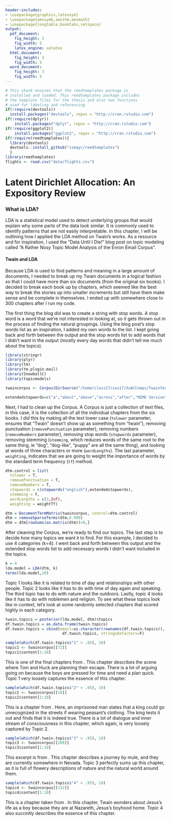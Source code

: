 ```yaml
---
header-includes:
- \usepackage{graphicx,latexsym}
- \usepackage{amssymb,amsthm,amsmath}
- \usepackage{longtable,booktabs,setspace}
output:
  pdf_document:
    fig_height: 3
    fig_width: 5
    latex_engine: xelatex
  html_document:
    fig_height: 3
    fig_width: 5
  word_document:
    fig_height: 3
    fig_width: 5
---
```


<!--
You can delete the header-includes (lines 3-6 above) if you like and also the chunk below since it is loaded in the skeleton.Rmd file.  They are included so that chap3.Rmd will compile by itself when you hit Knit PDF.
-->

```r
# This chunk ensures that the reedtemplates package is
# installed and loaded. This reedtemplates package includes
# the template files for the thesis and also two functions
# used for labeling and referencing
if(!require(devtools))
  install.packages("devtools", repos = "http://cran.rstudio.com")
if(!require(dplyr))
    install.packages("dplyr", repos = "http://cran.rstudio.com")
if(!require(ggplot2))
    install.packages("ggplot2", repos = "http://cran.rstudio.com")
if(!require(reedtemplates)){
  library(devtools)
  devtools::install_github("ismayc/reedtemplates")
  }
library(reedtemplates)
flights <- read.csv("data/flights.csv")
```


# Latent Dirichlet Allocation: An Expository Review {#ref_labels}

### What is LDA?
LDA is a statistical model used to detect underlying groups that would explain why some parts of the data look similar.  It is commonly used to identify patterns that are not easily interpretable.  In this chapter, I will be outlining how I applied the LDA method on Twain's works.  As a resource and for inspiration, I used the "Data Until I Die!" blog post on topic modeling called "A Rather Nosy Topic Model Analysis of the Enron Email Corpus".

#### Twain and LDA
Because LDA is used to find patterns and meaning in a large amount of documents, I needed to break up my Twain documents in a logical fashion so that I could have more than six documents (from the original six books).  I decided to break each book up by chapters, which seemed like the best way to break the stories up into smaller increments but still have them make sense and be complete in themselves.  I ended up with somewhere close to 300 chapters after I run my code.  

The first thing the blog did was to create a string with stop words.  A stop word is a word that we're not interested in looking at, so it gets thrown out in the process of finding the natural groupings.  Using the blog post's stop words list as an inspiration, I added my own words to the list.  I kept going back and forth between the output and the stop words list to add words that I didn't want in the output (mostly every day words that didn't tell me much about the topics). 

```r
library(stringr)
library(plyr)
library(tm)
library(tm.plugin.mail)
library(SnowballC)
library(topicmodels)
```

```r
twaincorpus <- Corpus(DirSource("/home/class17/sxu17/XuACComps/TwainTexts"))

extendedstopwords=c("a","about","above","across","after","MIME Version","forwarded","again","against","all","almost","alone","along","already","also","although","always","am","among","an","and","another","any","anybody","anyone","anything","anywhere","are","area","areas","aren't","around","as","ask","asked","asking","asks","at","away","b","back","backed","backing","backs","be","became","because","become","becomes","been","before","began","behind","being","beings","below","best","better","between","big","both","but","by","c","came","can","cannot","can't","case","cases","certain","certainly","clear","clearly","come","could","couldn't","d","did","didn't","differ","different","differently","do","does","doesn't","doing","done","don't","down","downed","downing","downs","during","e","each","early","either","end","ended","ending","ends","enough","even","evenly","ever","every","everybody","everyone","everything","everywhere","f","face","faces","fact","facts","far","felt","few","find","finds","first","for","four","from","full","fully","further","furthered","furthering","furthers","g","gave","general","generally","get","gets","give","given","gives","go","going","good","goods","got","great","greater","greatest","group","grouped","grouping","groups","h","had","hadn't","has","hasn't","have","haven't","having","he","he'd","he'll","her","here","here's","hers","herself","he's","high","higher","highest","him","himself","his","how","however","how's","i","i'd","if","i'll","i'm","important","in","interest","interested","interesting","interests","into","is","isn't","it","its","it's","itself","i've","j","just","k","keep","keeps","kind","knew","know","known","knows","l","large","largely","last","later","latest","least","less","let","lets","let's","like","likely","long","longer","longest","m","made","make","making","man","many","may","me","member","members","men","might","more","most","mostly","mr","mrs","much","must","mustn't","my","myself","n","necessary","need","needed","needing","needs","never","new","newer","newest","next","no","nobody","non","noone","nor","not","nothing","now","nowhere","number","numbers","o","of","off","often","old","older","oldest","on","once","one","only","open","opened","opening","opens","or","order","ordered","ordering","orders","other","others","ought","our","ours","ourselves","out","over","own","p","part","parted","parting","parts","per","perhaps","place","places","point","pointed","pointing","points","possible","present","presented","presenting","presents","problem","problems","put","puts","q","quite","r","rather","really","right","room","rooms","s","said","same","saw","say","says","second","seconds","see","seem","seemed","seeming","seems","sees","several","shall","shan't","she","she'd","she'll","she's","should","shouldn't","show","showed","showing","shows","side","sides","since","small","smaller","smallest","so","some","somebody","someone","something","somewhere","state","states","still","such","sure","t","take","taken","than","that","that's","the","their","theirs","them","themselves","then","there","therefore","there's","these","they","they'd","they'll","they're","they've","thing","things","think","thinks","this","those","though","thought","thoughts","three","through","thus","to","today","together","too","took","toward","turn","turned","turning","turns","two","u","under","until","up","upon","us","use","used","uses","v","very","w","want","wanted","wanting","wants","was","wasn't","way","ways","we","we'd","well","we'll","wells","went","were","we're","weren't","we've","what","what's","when","when's","where","where's","whether","which","while","who","whole","whom","who's","whose","why","why's","will","with","within","without","won't","work","worked","working","works","would","wouldn't","x","y","year","years","yes","yet","you","you'd","you'll","young","younger","youngest","your","you're","yours","yourself","yourselves","you've","z", "littl", "tom", "warnt", "hundr", "look", "nigger", "aint", "dont", "peopl", "chapter", "wilson", "didnt", "wouldnt", "couldnt", "peopl", "beauti", "pictur", "reckon", "time")
```

Next, I had to clean up the Corpus.  A Corpus is just a collection of text files, in this case, it is the collection of all the individual chapters from the six books.  I did this by making all the text lower case (`tolower` parameter, ensures that "Twain" doesn't show up as something from "twain"), removing punctuation (`removePunctuation` parameter), removing numbers (`removeNumbers` parameter), removing stop words (`stopwords` parameter), removing stemming (`stemming`, which reduces words of the same root to the same thing, ie "dog", "dog-like", "puppy" are all the same thing), and looking at words of three characters or more (`wordLengths`).  The last parameter, `weighting`, indicates that we are going to weight the importance of words by the standard term frequency (`tf`) method.    

```r
dtm.control = list(
  tolower = T,
  removePunctuation = T,
  removeNumbers = T,
  stopwords = c(stopwords("english"),extendedstopwords),
  stemming = T,
  wordLengths = c(3,Inf),
  weighting = weightTf)

dtm = DocumentTermMatrix(twaincorpus, control=dtm.control)
dtm = removeSparseTerms(dtm,0.999)
dtm = dtm[rowSums(as.matrix(dtm))>0,]
```

After cleaning the Corpus, we're ready to find our topics.  The last step is to decide how many topics we want `R` to find.  For this example, I decided to use 4 categories (k=4).  I went back and forth between this output and the extended stop words list to add necessary words I didn't want included in the topics.    

```r
k = 4
lda.model = LDA(dtm, k)
terms(lda.model,20)
```

Topic 1 looks like it is related to time of day and relationships with other people.  Topic 2 looks like it has to do with time of day again and speaking.  The third topic has to do with nature and the outdoors.  Lastly, topic 4 looks like it has to do with noblemen and religion.  To see what these topics look like in context, let's look at some randomly selected chapters that scored highly in each category.

```r
twain.topics = posterior(lda.model, dtm)$topics
df.twain.topics = as.data.frame(twain.topics)
df.twain.topics = cbind(email=as.character(rownames(df.twain.topics)), 
                         df.twain.topics, stringsAsFactors=F)
```

```r
sample(which(df.twain.topics$"1" > .95), 10)
topic1 <- twaincorpus[[72]]
topic1$content[1:10]
```

This is one of the final chapters from \textit{The Adventures of Huckleberry Finn}.  This chapter describes the scene where Tom and Huck are planning their escape.  There is a lot of arguing going on because the boys are pressed for time and need a plan quick.  Topic 1 very loosely captures the essence of this chapter.

```r
sample(which(df.twain.topics$"2" > .95), 10)
topic2 <- twaincorpus[[10]]
topic2$content[1:10]
```

This is a chapter from \textit{A Connecticut Yankee in King Arthur's Court}.  Here, an imprisoned man states that a king could go unrecognized in the streets if wearing peasant's clothing.  The king tests it out and finds that it is indeed true.  There is a lot of dialogue and inner stream of consciousness in this chapter, which again, is very loosely captured by Topic 2.

```r
sample(which(df.twain.topics$"3" > .95), 10)
topic3 <- twaincorpus[[208]]
topic3$content[1:10]
```

This excerpt is from \textit{Roughing It}.  This chapter describes a journey by mule, and they are currently somewhere in Nevada.  Topic 3 perfectly sums up this chapter, as it is full of flowery descriptions of nature and the natural world around them.

```r
sample(which(df.twain.topics$"4" > .95), 10)
topic4 <- twaincorpus[[132]]
topic4$content[1:10]
```

This is a chapter taken from \textit{Innocents Abroad}.  In this chapter, Twain wonders about Jesus's life as a boy because they are at Nazareth, Jesus's boyhood home.  Topic 4 also succintly describes the essence of this chapter. 




